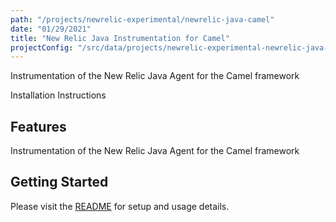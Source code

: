 ```yaml
---
path: "/projects/newrelic-experimental/newrelic-java-camel"
date: "01/29/2021"
title: "New Relic Java Instrumentation for Camel"
projectConfig: "/src/data/projects/newrelic-experimental-newrelic-java-camel.json"
---
```


<!-- Imports must occur at the top of the file -->

Instrumentation of the New Relic Java Agent for the Camel framework

<Link to="https://github.com/newrelic-experimental/newrelic-java-camel">Installation Instructions</Link>

## Features

Instrumentation of the New Relic Java Agent for the Camel framework

## Getting Started

Please visit the [README](https://github.com/newrelic-experimental/newrelic-java-camel#readme) for setup and usage details.
